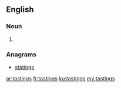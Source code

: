 ==English==

===Noun===
{{head|en}}

# {{plural of|tasting}}

===Anagrams===
* [[statings#English|statings]]

[[ar:tastings]]
[[fr:tastings]]
[[ku:tastings]]
[[my:tastings]]